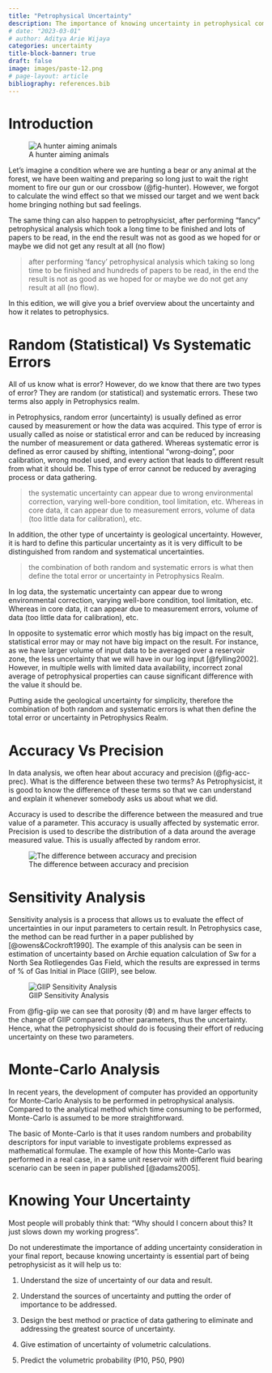 ```yaml
---
title: "Petrophysical Uncertainty"
description: The importance of knowing uncertainty in petrophysical computation.
# date: "2023-03-01"
# author: Aditya Arie Wijaya
categories: uncertainty
title-block-banner: true
draft: false
image: images/paste-12.png
# page-layout: article
bibliography: references.bib
---
```


# Introduction

![A hunter aiming animals](images/paste-12.png){#fig-hunter}

Let's imagine a condition where we are hunting a bear or any animal at the forest, we have been waiting and preparing so long just to wait the right moment to fire our gun or our crossbow (@fig-hunter). However, we forgot to calculate the wind effect so that we missed our target and we went back home bringing nothing but sad feelings.

The same thing can also happen to petrophysicist, after performing "fancy" petrophysical analysis which took a long time to be finished and lots of papers to be read, in the end the result was not as good as we hoped for or maybe we did not get any result at all (no flow)

> after performing 'fancy' petrophysical analysis which taking so long time to be finished and hundreds of papers to be read, in the end the result is not as good as we hoped for or maybe we do not get any result at all (no flow).

In this edition, we will give you a brief overview about the uncertainty and how it relates to petrophysics.

# Random (Statistical) Vs Systematic Errors

All of us know what is error? However, do we know that there are two types of error? They are random (or statistical) and systematic errors. These two terms also apply in Petrophysics realm.

in Petrophysics, random error (uncertainty) is usually defined as error caused by measurement or how the data was acquired. This type of error is usually called as noise or statistical error and can be reduced by increasing the number of measurement or data gathered. Whereas systematic error is defined as error caused by shifting, intentional "wrong-doing", poor calibration, wrong model used, and every action that leads to different result from what it should be. This type of error cannot be reduced by averaging process or data gathering.

> the systematic uncertainty can appear due to wrong environmental correction, varying well-bore condition, tool limitation, etc. Whereas in core data, it can appear due to measurement errors, volume of data (too little data for calibration), etc.

In addition, the other type of uncertainty is geological uncertainty. However, it is hard to define this particular uncertainty as it is very difficult to be distinguished from random and systematical uncertainties.

> the combination of both random and systematic errors is what then define the total error or uncertainty in Petrophysics Realm.

In log data, the systematic uncertainty can appear due to wrong environmental correction, varying well-bore condition, tool limitation, etc. Whereas in core data, it can appear due to measurement errors, volume of data (too little data for calibration), etc.

In opposite to systematic error which mostly has big impact on the result, statistical error may or may not have big impact on the result. For instance, as we have larger volume of input data to be averaged over a reservoir zone, the less uncertainty that we will have in our log input [@fylling2002]. However, in multiple wells with limited data availability, incorrect zonal average of petrophysical properties can cause significant difference with the value it should be.

Putting aside the geological uncertainty for simplicity, therefore the combination of both random and systematic errors is what then define the total error or uncertainty in Petrophysics Realm.

# Accuracy Vs Precision

In data analysis, we often hear about accuracy and precision (@fig-acc-prec). What is the difference between these two terms? As Petrophysicist, it is good to know the difference of these terms so that we can understand and explain it whenever somebody asks us about what we did.

Accuracy is used to describe the difference between the measured and true value of a parameter. This accuracy is usually affected by systematic error. Precision is used to describe the distribution of a data around the average measured value. This is usually affected by random error.

![The difference between accuracy and precision](images/paste-13.png){#fig-acc-prec}

# Sensitivity Analysis

Sensitivity analysis is a process that allows us to evaluate the effect of uncertainties in our input parameters to certain result. In Petrophysics case, the method can be read further in a paper published by [@owens&Cockroft1990]. The example of this analysis can be seen in estimation of uncertainty based on Archie equation calculation of Sw for a North Sea Rotliegendes Gas Field, which the results are expressed in terms of % of Gas Initial in Place (GIIP), see below.

![GIIP Sensitivity Analysis](images/paste-14.png){#fig-giip}

From @fig-giip we can see that porosity (Ф) and m have larger effects to the change of GIIP compared to other parameters, thus the uncertainty. Hence, what the petrophysicist should do is focusing their effort of reducing uncertainty on these two parameters.

# Monte-Carlo Analysis

In recent years, the development of computer has provided an opportunity for Monte-Carlo Analysis to be performed in petrophysical analysis. Compared to the analytical method which time consuming to be performed, Monte-Carlo is assumed to be more straightforward.

The basic of Monte-Carlo is that it uses random numbers and probability descriptors for input variable to investigate problems expressed as mathematical formulae. The example of how this Monte-Carlo was performed in a real case, in a same unit reservoir with different fluid bearing scenario can be seen in paper published [@adams2005]. 

# Knowing Your Uncertainty

Most people will probably think that: "Why should I concern about this? It just slows down my working progress".

Do not underestimate the importance of adding uncertainty consideration in your final report, because knowing uncertainty is essential part of being petrophysicist as it will help us to:

1.  Understand the size of uncertainty of our data and result.

2.  Understand the sources of uncertainty and putting the order of importance to be addressed.

3.  Design the best method or practice of data gathering to eliminate and addressing the greatest source of uncertainty.

4.  Give estimation of uncertainty of volumetric calculations.

5.  Predict the volumetric probability (P10, P50, P90)